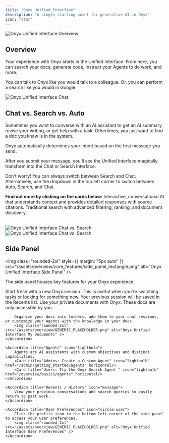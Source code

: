 ```yaml
---
title: "Onyx Unified Interface"
description: "A single starting point for generative AI in Onyx"
icon: "star"
---
```


<img class="rounded-2xl" src="/assets/overview/core_features/onyx_ui_starting_page.png" alt="Onyx Unified Interface Overview" />

## Overview

Your experience with Onyx starts in the Unified Interface. From here, you can search your docs, generate code, instruct your Agents to do work, and more.

You can talk to Onyx like you would talk to a colleague. Or, you can perform a search like you would in Google.

<img class="rounded-2xl" src="/assets/overview/core_features/start_chat.png" alt="Onyx Unified Interface Chat" />

## Chat vs. Search vs. Auto

Sometimes you want to converse with an AI assistant to get an AI summary, revise your writing, or get help with a task. Othertimes, you just want to find a doc you know is in the system.

<Tip>Onyx automatically determines your intent based on the first message you send.</Tip>

After you submit your message, you'll see the Unified Interface magically transform into the Chat or Search Interface. 

Don't worry! You can always switch between Search and Chat. Alternatively, use the dropdown in the top left corner to switch between Auto, Search, and Chat.

**Find out more by clicking on the cards below:**
<Columns cols={2}>
    <Card title="Chat" icon="comment" href="/overview/basics/chat">
        Interactive, conversational AI that understands context and provides detailed responses with source citations.
    </Card>
    <Card title="Search" icon="magnifying-glass" href="/overview/basics/search">
        Traditional search with advanced filtering, ranking, and document discovery.
    </Card>
</Columns>

<br />

<Frame caption="Chat Interface">
    <img class="rounded-2xl" src="/assets/overview/core_features/chat_ui.png" alt="Onyx Unified Interface Chat vs. Search" />
</Frame>
<br />
<Frame caption="Search Interface">
    <img class="rounded-2xl" src="/assets/overview/core_features/search_ui.png" alt="Onyx Unified Interface Chat vs. Search" />
</Frame>

## Side Panel

<img class="rounded-2xl" style={{ margin: "5px auto" }} src="/assets/overview/core_features/side_panel_rectangle.png" alt="Onyx Unified Interface Side Panel" />

The side panel houses key features for your Onyx experience.

<AccordionGroup>
    <Accordion title="New Session" icon="pen-to-square">
        Start fresh with a new Onyx session. This is useful when you're switching tasks or looking for something new. Your previous session will be saved in the Recents list.
    </Accordion>
    <Accordion title="My Documents" icon="folder">
        Use your private documents with Onyx. These docs are only accessble by you. 
        
        Organize your docs into folders, add them to your chat sessions, or customize your Agents with the knowledge in your docs. 
        <img class="rounded-2xl" src="/assets/overview/GENERIC_PLACEHOLDER.png" alt="Onyx Unified Interface My Documents" />
    </Accordion>

    <Accordion title="Agents" icon="lightbulb">
        Agents are AI assistants with custom objectives and distinct capabilities.
        <Card title="Admins: Create a Custom Agent" icon="lightbulb" href="/admin/getting_started/agents" horizontal/>
        <Card title="Users: Try the Onyx Search Agent " icon="lightbulb" href="/overview/basics/agents" horizontal/>
    </Accordion>

    <Accordion title="Recents / History" icon="message">
        View your previous conversations and search queries to easily return to past work.
    </Accordion>

    <Accordion title="User Preferences" icon="circle-user">
        Click the profile icon in the bottom left corner of the side panel to access your user preferences.
        <img class="rounded-2xl" src="/assets/overview/GENERIC_PLACEHOLDER.png" alt="Onyx Unified Interface User Preferences" />
    </Accordion>
</AccordionGroup>
